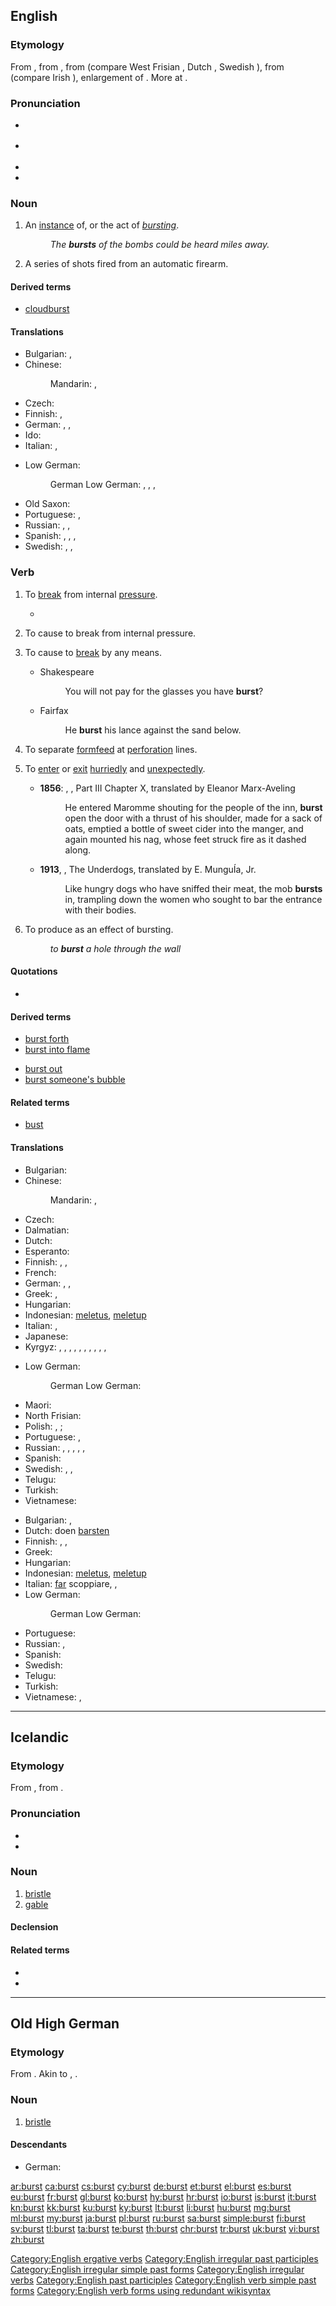 ==English==
{{wikipedia}}

===Etymology===
From {{etyl|enm|en}} {{term|bersten|lang=enm}}, from {{etyl|ang|en}} {{term|berstan|lang=ang}}, from {{etyl|gem-pro|en}} {{m|gem-pro|*brestaną}} (compare West Frisian {{term|boarste|lang=fy}}, Dutch {{term|barsten|lang=nl}}, Swedish {{term|brista|lang=sv}}), from {{etyl|ine-pro|en}} {{m|ine-pro|*bʰres-||to burst, break, crack, split, separate}} (compare Irish {{term|bris||to break|lang=ga}}), enlargement of {{m|ine-pro|*bʰreHi-||to snip, split}}. More at {{l/en|brine}}.

===Pronunciation===
* {{a|US}} {{IPA|/bɝst/|lang=en}}
* {{a|UK}} {{IPA|/bɜːst/|lang=en}}
* {{audio|en-us-burst.ogg|Audio (US)|lang=en}}
* {{rhymes|ɜː(r)st|lang=en}}

===Noun===
{{en-noun}}

# An [[instance]] of, or the act of ''[[burst]]ing''.
#: ''The '''bursts''' of the bombs could be heard miles away.''
# A series of shots fired from an automatic firearm.

====Derived terms====
* [[cloudburst]]

====Translations====
{{trans-top|instance or act of bursting}}
* Bulgarian: {{t+|bg|взрив|m}}, {{t+|bg|избухване|n}}
* Chinese:
*: Mandarin: {{t+|cmn|爆裂|tr=bàoliè|sc=Hani}}, {{t+|cmn|破裂|tr=pòliè|sc=Hani}}
* Czech: {{t|cs|prasknutí}}
* Finnish: {{t+|fi|räjähdys}}, {{t|fi|puhkeaminen}}
* German: {{t|de|Bersten|n}}, {{t|de|Zerbrechen|n}}, {{t|de|Platzen|n}}
* Ido: {{t+|io|erupto}}
* Italian: {{t+|it|scoppio}}, {{t+|it|esplosione}}
{{trans-mid}}
* Low German:
*: German Low German: {{t|nds-de|Barsten|n}}, {{t|nds-de|Barsten|f}}, {{t|nds-de|Tobreken|n}}, {{t|nds-de|Tweibreken|n}}
* Old Saxon: {{t|osx|brestan}}
* Portuguese: {{t+|pt|estouro|m}}, {{t+|pt|explosão|f}}
* Russian: {{t+|ru|взрыв|m|tr=vzryv}}, {{t+|ru|разрыв|m|tr=razrýv}}, {{t|ru|лопание|n|tr=lópanije}}
* Spanish: {{t+|es|ráfaga|f}}, {{t+|es|estallo|m}}, {{t+|es|reventón|m}}, {{t|es|estallido|m}}
* Swedish: {{t+|sv|skur|c}}, {{t+|sv|salva|c}}, {{t+|sv|omgång|c}}
{{trans-bottom}}

===Verb===
{{en-verb|bursts|bursting|burst|past2=brast|past2_qual=archaic|burst|past_ptc2=bursten|past_ptc2_qual=rare}}

# {{context|intransitive|lang=en}} To [[break]] from internal [[pressure]].
#* {{quote-book|year=1963|author={{w|Margery Allingham}}|title={{w|The China Governess}}
|chapter=6|url=http://openlibrary.org/works/OL2004261W
|passage=&lsquo;[…] I remember a lady coming to inspect St. Mary's Home where I was brought up and seeing us all in our lovely Elizabethan uniforms we were so proud of, and '''bursting''' into tears all over us because “it was wicked to dress us like charity children”.&nbsp;[…]’.}}
#: {{usex|I blew the balloon up too much, and it '''burst'''.|lang=en}}
# {{context|transitive|lang=en}} To cause to break from internal pressure.
#: {{usex|I '''burst''' the balloon when I blew it up too much.|lang=en}}
# {{context|transitive|obsolete|lang=en}} To cause to [[break]] by any means.
#* Shakespeare
#*: You will not pay for the glasses you have '''burst'''?
#* Fairfax
#*: He '''burst''' his lance against the sand below.
# {{context|transitive|lang=en}} To separate [[formfeed]] at [[perforation]] lines.
#: {{usex|I printed the report on formfeed paper then '''burst''' the sheets.|lang=en}}
# {{context|intransitive|lang=en}} To [[enter]] or [[exit]] [[hurriedly]] and [[unexpectedly]].
#* '''1856''': {{w|Gustave Flaubert}}, {{w|Madame Bovary}}, Part III Chapter X, translated by Eleanor Marx-Aveling
#*: He entered Maromme shouting for the people of the inn, '''burst''' open the door with a thrust of his shoulder, made for a sack of oats, emptied a bottle of sweet cider into the manger, and again mounted his nag, whose feet struck fire as it dashed along.
#* '''1913''', {{w|Mariano Azuela}}, The Underdogs, translated by E. MunguÍa, Jr.
#*: Like hungry dogs who have sniffed their meat, the mob '''bursts''' in, trampling down the women who sought to bar the entrance with their bodies.
# {{context|transitive|lang=en}} To produce as an effect of bursting.
#: ''to '''burst''' a hole through the wall''

====Quotations====
* {{seeCites}}

====Derived terms====
{{top2}}
* [[burst forth]]
* [[burst into flame]]
{{mid2}}
* [[burst out]]
* [[burst someone's bubble]]
{{bottom}}

====Related terms====
* [[bust]]

====Translations====
{{trans-top|to break from internal pressure}}
* Bulgarian: {{t|bg|пръсвам се}}
* Chinese:
*: Mandarin: {{t+|cmn|爆裂|tr=bàoliè|sc=Hani}}, {{t+|cmn|破裂|tr=pòliè|sc=Hani}}
* Czech: {{t|cs|prasknout}}
* Dalmatian: {{t|dlm|crepur}}
* Dutch: {{t+|nl|barsten}}
* Esperanto: {{t|eo|krevi}}
* Finnish: {{t+|fi|haljeta}}, {{t+|fi|puhjeta}}, {{t+|fi|räjähtää}}
* French: {{t+|fr|éclater}}
* German: {{t+|de|platzen}}, {{t+|de|zerplatzen}}, {{t+|de|bersten}}
* Greek: {{t+|el|σκάω|tr=skáo}}, {{t+|el|εκρήγνυμαι|tr=ekrígnymai|sc=Grek}}
* Hungarian: {{t|hu|szétpukkan}}
* Indonesian: [[letus|meletus]], [[letup|meletup]]
* Italian: {{t+|it|scoppiare}}, {{t+|it|esplodere}}
* Japanese: {{t+|ja|破裂|tr=はれつする, haretsu suru|alt=破裂する|sc=Jpan}}
* Kyrgyz: {{t+|ky|жарылыш}}, {{t+|ky|жарылуу}}, {{t+|ky|дүрт этүү}}, {{t+|ky|башталып кетүү}}, {{t+|ky|дүрт}}, {{t+|ky|жарк}}, {{t+|ky|бөлүү}}, {{t+|ky|чулп эткен дабыш}}, {{t+|ky|чалп эткен дабыш}}, {{t+|ky|импульс}}, {{t+|ky|бөлүнүп кетүү}}
{{trans-mid}}
* Low German:
*: German Low German: {{t+|nds-de|barsten}}
* Maori: {{t|mi|pahū}}
* North Frisian: {{qualifier|Föhr-Amrum}} {{t|frr|baast}}
* Polish: {{t+|pl|pękać|impf}}, {{t+|pl|pęknąć|pf}}; {{t|pl|rozsadzać}}
* Portuguese: {{t+|pt|arrebentar}}, {{t+|pt|estourar}}
* Russian: {{t+|ru|лопаться|impf|tr=lópatʹsja|sc=Cyrl}}, {{t+|ru|лопнуть|pf|tr=lópnutʹ|sc=Cyrl}}, {{t+|ru|разрываться|impf|tr=razryvátʹsja|sc=Cyrl}}, {{t+|ru|разорваться|pf|tr=razorvátʹsja|sc=Cyrl}}, {{t+|ru|трескаться|impf|tr=tréskatʹsja|sc=Cyrl}}, {{t+|ru|треснуть|pf|tr=trésnutʹ|sc=Cyrl}}
* Spanish: {{t+|es|reventar}}
* Swedish: {{t+|sv|brista}}, {{t+|sv|spricka}}, {{t+|sv|brisera}}
* Telugu: {{t|te|పగిలిపోవు|tr=pagilipOvu}}
* Turkish: {{t+|tr|patlamak}}
* Vietnamese: {{t+|vi|bể|alt=bị bể}}
{{trans-bottom}}

{{trans-top|to cause to burst}}
* Bulgarian: {{t+|bg|пръсвам}}, {{t+|bg|взривявам}}
* Dutch: doen [[barsten]]
* Finnish: {{t+|fi|halkaista}}, {{t|fi|puhkaista}}, {{t|fi|räjäyttää}}
* Greek: {{t+|el|σκάω|tr=skáo}}
* Hungarian: {{t|hu|szétpukkaszt}}
* Indonesian: [[letus|meletus]], [[letup|meletup]]
* Italian: [[fare|far]] scoppiare, {{t+|it|strappare}}, {{t+|it|separare}}
* Low German:
*: German Low German: {{t+|nds-de|barsten|alt=doon barsten}}
{{trans-mid}}
* Portuguese: {{t+|pt|estourar}}
* Russian: {{t+|ru|разрывать|impf|tr=razryvátʹ|sc=Cyrl}}, {{t+|ru|разорвать|pf|tr=razorvátʹ|sc=Cyrl}}
* Spanish: {{t+|es|reventar}}
* Swedish: {{t+|sv|spräcka}}
* Telugu: {{t|te|పగలగొట్టు|tr=pagalagoTTu}}
* Turkish: {{t+|tr|patlatmak}}
* Vietnamese: {{t|vi|làm bể}}, {{t+|vi|bể}}
{{trans-bottom}}

[[Category:English ergative verbs]]
[[Category:English irregular past participles]]
[[Category:English irregular simple past forms]]
[[Category:English irregular verbs]]
[[Category:English past participles]]
[[Category:English verb simple past forms]]
[[Category:English verb forms using redundant wikisyntax]]

----

==Icelandic==

===Etymology===
From {{etyl|non|is}} {{term|burst|lang=non}}, from {{etyl|gem-pro|is}} {{m|gem-pro|*burstiz}}.

===Pronunciation===
* {{IPA|/pʏr̥st/|lang=is}}
* {{rhymes|ʏr̥st|lang=is}}

===Noun===
{{is-noun|f|burstar|burstir}}

# [[bristle]]
# [[gable]]

====Declension====
{{is-decl-noun-f-s2|b|u|rst}}

====Related terms====
* {{l|is|bursti}}
* {{l|is|bursta}}

----

==Old High German==

===Etymology===
From {{etyl|gem-pro|goh}} {{m|gem-pro|*burstiz}}. Akin to {{etyl|ang|-}} {{term|byrst|lang=ang}}, {{etyl|non|-}} {{term|burst|lang=non}}.

===Noun===
{{goh-noun}}

# [[bristle]]

====Descendants====
* German: {{l/de|Borste}}

[[ar:burst]]
[[ca:burst]]
[[cs:burst]]
[[cy:burst]]
[[de:burst]]
[[et:burst]]
[[el:burst]]
[[es:burst]]
[[eu:burst]]
[[fr:burst]]
[[gl:burst]]
[[ko:burst]]
[[hy:burst]]
[[hr:burst]]
[[io:burst]]
[[is:burst]]
[[it:burst]]
[[kn:burst]]
[[kk:burst]]
[[ku:burst]]
[[ky:burst]]
[[lt:burst]]
[[li:burst]]
[[hu:burst]]
[[mg:burst]]
[[ml:burst]]
[[my:burst]]
[[ja:burst]]
[[pl:burst]]
[[ru:burst]]
[[sa:burst]]
[[simple:burst]]
[[fi:burst]]
[[sv:burst]]
[[tl:burst]]
[[ta:burst]]
[[te:burst]]
[[th:burst]]
[[chr:burst]]
[[tr:burst]]
[[uk:burst]]
[[vi:burst]]
[[zh:burst]]
